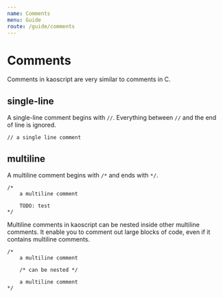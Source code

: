 ```yaml
---
name: Comments
menu: Guide
route: /guide/comments
---
```


# Comments

Comments in kaoscript are very similar to comments in C.

## single-line

A single-line comment begins with `//`. Everything between `//` and the end of line is ignored.

```kaoscript
// a single line comment
```

## multiline

A multiline comment begins with `/*` and ends with `*/`.

```kaoscript
/*
	a multiline comment

	TODO: test
*/
```

Multiline comments in kaoscript can be nested inside other multiline comments.
It enable you to comment out large blocks of code, even if it contains multiline comments.

```kaoscript
/*
	a multiline comment

	/* can be nested */

	a multiline comment
*/
```